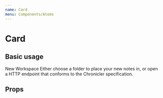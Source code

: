 ```yaml
---
name: Card
menu: Components/Atoms
---
```




# Card

## Basic usage

<Playground>
  <Card style={{ maxWidth: 300 }}>
      <Heading type={EHeadingType.H3}>New Workspace</Heading>
      <Text type={ETextType.Body}>
        Either choose a folder to place your new notes in, or open a HTTP endpoint that conforms
        to the Chronicler specification.
      </Text>
    </Card>
</Playground>

## Props

<PropsTable of={Card} />